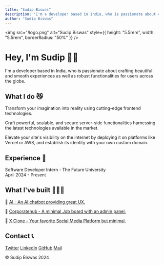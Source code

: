 ```yaml
---
title: "Sudip Biswas"
description: "I'm a developer based in India, who is passionate about crafting beautiful and smooth experiences as well as robust functionalities for users across the globe."
author: "Sudip Biswas"
---
```


<img
  src="/logo.png"
  alt="Sudip Biswas"
  style={{ height: "5.5rem", width: "5.5rem", borderRadius: "50%" }}
/>

# Hey, I'm Sudip 👋🏻

I'm a developer based in India, who is passionate about crafting beautiful and smooth experiences as well as robust functionalities for users across the globe.

## What I do 😼

Transform your imagination into reality using cutting-edge frontend technologies.

Craft powerful, scalable, and secure server-side functionalities harnessing the latest technologies available in the market.

Elevate your site's visibility on the internet by deploying it on platforms like Vercel or AWS, and establish its identity with your own custom domain.

## Experience 💼

Software Developer Intern - The Future University <br /> April 2024 - Present

## What I've built 👨🏻‍💻

🔗 [AI - An AI chatbot providing great UX.](https://ai.sudipbiswas.dev)

🔗 [Corporatehub - A minimal Job board with an admin panel.](https://corporatehub.vercel.app)

🔗 [X Clone - Your favorite Social Media Platform but minimal.](https://x.sudipbiswas.dev)

## Contact 📞

[Twitter](https://x.com/heyysudip) [LinkedIn](https://linkedin.com/in/heyysudip) [GitHub](https://github.com/heyysudip) [Mail](mailto:mail@heyysudip.com)

&copy; Sudip Biswas 2024
